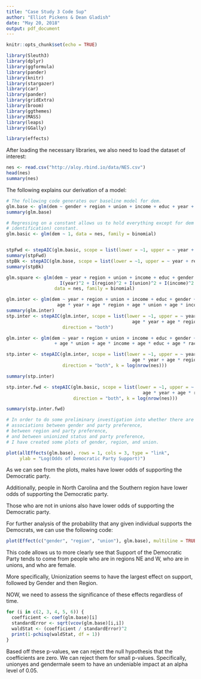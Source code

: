 ```yaml
---
title: "Case Study 3 Code Sup"
author: "Elliot Pickens & Dean Gladish"
date: "May 20, 2018"
output: pdf_document
---
```


```r
knitr::opts_chunk$set(echo = TRUE)
```

```r
library(Sleuth3)
library(dplyr)
library(ggformula)
library(pander)
library(knitr)
library(stargazer)
library(car)
library(pander)
library(gridExtra)
library(broom)
library(ggthemes)
library(MASS)
library(leaps)
library(GGally)

library(effects)
```

After loading the necessary libraries, we also need to load the dataset of interest:  

```r
nes <- read.csv("http://aloy.rbind.io/data/NES.csv")
head(nes)
summary(nes)

```

The following explains our derivation of a model:  

```r
# The following code generates our baseline model for dem.  
glm.base <- glm(dem ~ gender + region + union + income + educ + year + race + age, data = nes, family = binomial)
summary(glm.base)

# Regressing on a constant allows us to hold everything except for dem (party 
# identification) constant.  
glm.basic <- glm(dem ~ 1, data = nes, family = binomial)


stpFwd <- stepAIC(glm.basic, scope = list(lower = ~1, upper = ~ year + region + union + income + educ + gender + race + age), direction = "both")
summary(stpFwd)
stpBk <- stepAIC(glm.base, scope = list(lower = ~1, upper = ~ year + region + union + income + educ + gender + race + age), direction = "both")
summary(stpBk)

glm.square <- glm(dem ~ year + region + union + income + educ + gender + race + age + 
                    I(year)^2 + I(region)^2 + I(union)^2 + I(income)^2 + I(educ)^2 + I(gender)^2 + I(race)^2 + I(age)^2, 
                  data = nes, family = binomial)

glm.inter <- glm(dem ~ year + region + union + income + educ + gender + race + age + 
                   age * year + age * region + age * union + age * income + age * educ + age * gender + age * race, data = nes, family = binomial)
summary(glm.inter)
stp.inter <- stepAIC(glm.inter, scope = list(lower = ~1, upper = ~ year + region + union + income + educ + gender + race + age + 
                                               age * year + age * region + age * union + age * income + age * educ + age * gender + age * race),
                     direction = "both")

glm.inter <- glm(dem ~ year + region + union + income + educ + gender + race + age + 
                  + age * union + age * income + age * educ + age * race, data = nes, family = binomial)

stp.inter <- stepAIC(glm.inter, scope = list(lower = ~1, upper = ~ year + region + union + income + educ + gender + race + age + 
                                               age * year + age * region + age * union + age * income + age * educ + age * gender + age * race),
                     direction = "both", k = log(nrow(nes)))

summary(stp.inter)

stp.inter.fwd <- stepAIC(glm.basic, scope = list(lower = ~1, upper = ~ year + region + union + income + educ + gender + race + age + 
                                                   age * year + age * region + age * union + age * income + age * educ + age * gender + age * race),
                         direction = "both", k = log(nrow(nes)))

summary(stp.inter.fwd)

```



```r

# In order to do some preliminary investigation into whether there are 
# associations between gender and party preference, 
# between region and party preference, 
# and between unionized status and party preference, 
# I have created some plots of gender, region, and union.  

plot(allEffects(glm.base), rows = 1, cols = 3, type = "link", 
     ylab = "Log(Odds of Democratic Party Support)")

```

As we can see from the plots, males have lower odds of supporting the Democratic party.  

Additionally, people in North Carolina and the Southern region have lower odds of supporting the Democratic party.  

Those who are not in unions also have lower odds of supporting the Democratic party.  

For further analysis of the probability that any given individual supports the Democrats, we can use the following code:  

```r
plot(Effect(c("gender", "region", "union"), glm.base), multiline = TRUE, type = "response", ylab = "Probability(Democrat)")
```

This code allows us to more clearly see that Support of the Democratic Party tends to come from people who are in regions NE and W, who are in unions, and who are female.  

More specifically, Unionization seems to have the largest effect on support, followed by Gender and then Region.  

NOW, we need to assess the significance of these effects regardless of time.  

```r
for (i in c(2, 3, 4, 5, 6)) {
  coefficient <- coef(glm.base)[i]
  standardError <- sqrt(vcov(glm.base)[i,i])
  waldStat <- (coefficient / standardError)^2
  print(1-pchisq(waldStat, df = 1)) 
}
```

Based off these p-values, we can reject the null hypothesis that the coefficients are zero.  We can reject them for small p-values.  Specifically, unionyes and gendermale seem to have an undeniable impact at an alpha level of 0.05.  










